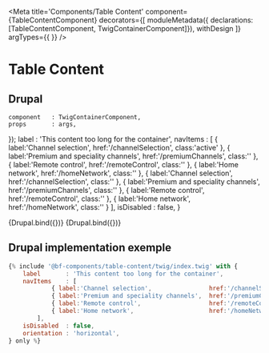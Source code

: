 
<Meta
    title='Components/Table Content'
    component={TableContentComponent}
    decorators={[
        moduleMetadata({ declarations: [TableContentComponent, TwigContainerComponent]}),
        withDesign
    ]}
    argTypes={{ }}
/>

# Table Content

## Drupal

    component   : TwigContainerComponent,
    props       : args,
});
    label       : 'This content too long for the container',
    navItems    : [
    { label:'Channel selection',                href:'/channelSelection', class:'active' },
    { label:'Premium and speciality channels',  href:'/premiumChannels', class:'' },
    { label:'Remote control',                   href:'/remoteControl', class:'' },
    { label:'Home network',                     href:'/homeNetwork', class:'' },
    { label:'Channel selection',                href:'/channelSelection', class:'' },
    { label:'Premium and speciality channels',  href:'/premiumChannels', class:'' },
    { label:'Remote control',                   href:'/remoteControl', class:'' },
    { label:'Home network',                     href:'/homeNetwork', class:'' }
    ],
    isDisabled  : false,
}

<Canvas withSource='none'>
    <Story
        name='Drupal - Table of Content - Horizontal '
        height = '300px'
        args={{
            elementPath : 'components/table-content/_doc/template.drupal',
            ...commonProps,
            orientation : 'horizontal',
        }}
    >
        {Drupal.bind({})}
    </Story>
</Canvas>

<Canvas withSource='none'>
    <Story
        name='Drupal - Table of Content - vertical'
        height = '300px'
        args={{
            elementPath : 'components/table-content/_doc/template.drupal',
            ...commonProps,
            orientation : 'vertical',
        }}
    >
        {Drupal.bind({})}
    </Story>
</Canvas>


## Drupal implementation exemple

```jsx
{% include '@bf-components/table-content/twig/index.twig' with {
    label       : 'This content too long for the container',
    navItems    : [
            { label:'Channel selection',                href:'/channelSelection', class:'active' },
            { label:'Premium and speciality channels',  href:'/premiumChannels', class:'' },
            { label:'Remote control',                   href:'/remoteControl', class:'' },
            { label:'Home network',                     href:'/homeNetwork', class:'' }
        ],
    isDisabled  : false,
    orientation : 'horizontal',
} only %}
```


<Props of={TableContentComponent} />

